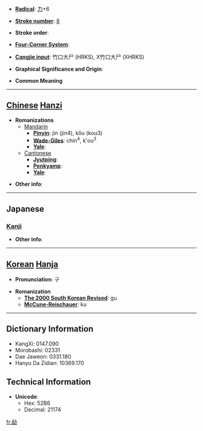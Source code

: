 * '''[[Wiktionary:Chinese radical index| Radical]]''': [[Wiktionary:Chinese radical index 力|力]]+6

* '''[[Wiktionary:Chinese total strokes index|Stroke number]]''': [[Wiktionary:Chinese total strokes index 8|8]]

* '''Stroke order''': 

* '''[[Wiktionary:Chinese four corner index|Four-Corner System]]''': 

* '''[[Wiktionary:Chinese Cangjie index|Cangjie input]]''': 竹口大尸 (HRKS), X竹口大尸 (XHRKS)

* '''Graphical Significance and Origin''': 

* '''Common Meaning'''

----

== [[Chinese]] [[Hanzi]] ==

* '''Romanizations'''
** [[Mandarin]]
*** '''[[Pinyin]]''': jìn (jin4), kǒu (kou3)
*** '''[[Wade-Giles]]''': chin<sup>4</sup>, k'ou<sup>3</sup>
*** '''[[Yale]]''': 
**[[Cantonese]]
***'''[[Jyutping]]''':
***'''[[Penkyamp]]''': 
***'''[[Yale]]''': 

* '''Other info''': 

----

==Japanese==
===[[Kanji]]===
{{kanji|on readings=[[こう]] (kō), [[く]] (ku)|kun readings=[[つとめる]] (tsutomeru)}}

* '''Other info''':  

----

== [[Korean]] [[Hanja]] ==

* '''Pronunciation''': 구

* '''Romanization'''
** '''[[The 2000 South Korean Revised Romanization|The 2000 South Korean Revised]]''': gu
** '''[[McCune-Reischauer]]''': ku

----

== Dictionary Information ==

* KangXi: 0147.090
* Morobashi: 02331
* Dae Jaweon: 0331.180
* Hanyu Da Zidian: 10369.170

== Technical Information ==

* '''Unicode''':
** Hex: 52B6
** Decimal: 21174

[[fr:劶]]